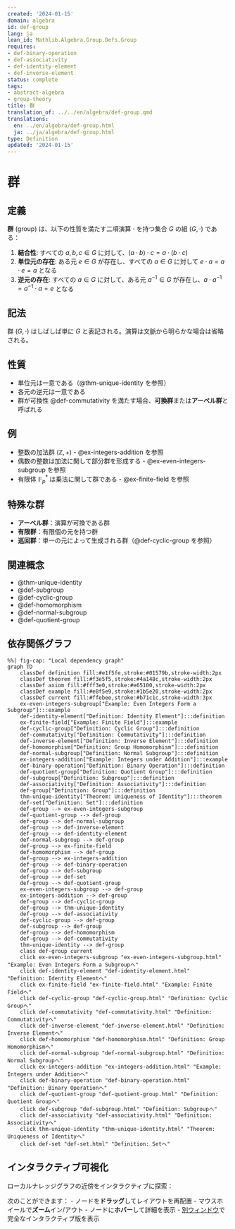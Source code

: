 ```yaml
---
created: '2024-01-15'
domain: algebra
id: def-group
lang: ja
lean_id: Mathlib.Algebra.Group.Defs.Group
requires:
- def-binary-operation
- def-associativity
- def-identity-element
- def-inverse-element
status: complete
tags:
- abstract-algebra
- group-theory
title: 群
translation_of: ../../en/algebra/def-group.qmd
translations:
  en: ../en/algebra/def-group.html
  ja: ../ja/algebra/def-group.html
type: Definition
updated: '2024-01-15'
---
```


# 群

## 定義

**群** (group) は、以下の性質を満たす二項演算 $\cdot$ を持つ集合 $G$ の組 $(G, \cdot)$ である：

1. **結合性**: すべての $a, b, c \in G$ に対して、$(a \cdot b) \cdot c = a \cdot (b \cdot c)$
2. **単位元の存在**: ある元 $e \in G$ が存在し、すべての $a \in G$ に対して $e \cdot a = a \cdot e = a$ となる
3. **逆元の存在**: すべての $a \in G$ に対して、ある元 $a^{-1} \in G$ が存在し、$a \cdot a^{-1} = a^{-1} \cdot a = e$ となる

## 記法

群 $(G, \cdot)$ はしばしば単に $G$ と表記される。演算は文脈から明らかな場合は省略される。

## 性質

- 単位元は一意である（@thm-unique-identity を参照）
- 各元の逆元は一意である
- 群が可換性 @def-commutativity を満たす場合、**可換群**または**アーベル群**と呼ばれる

## 例

- 整数の加法群 $(\mathbb{Z}, +)$ - @ex-integers-addition を参照
- 偶数の整数は加法に関して部分群を形成する - @ex-even-integers-subgroup を参照
- 有限体 $\mathbb{F}_p^*$ は乗法に関して群である - @ex-finite-field を参照

## 特殊な群

- **アーベル群**：演算が可換である群
- **有限群**：有限個の元を持つ群
- **巡回群**：単一の元によって生成される群（@def-cyclic-group を参照）

## 関連概念

- @thm-unique-identity
- @def-subgroup
- @def-cyclic-group
- @def-homomorphism
- @def-normal-subgroup
- @def-quotient-group

## 依存関係グラフ

```mermaid
%%| fig-cap: "Local dependency graph"
graph TD
    classDef definition fill:#e1f5fe,stroke:#01579b,stroke-width:2px
    classDef theorem fill:#f3e5f5,stroke:#4a148c,stroke-width:2px
    classDef axiom fill:#fff3e0,stroke:#e65100,stroke-width:2px
    classDef example fill:#e8f5e9,stroke:#1b5e20,stroke-width:2px
    classDef current fill:#ffebee,stroke:#b71c1c,stroke-width:3px
    ex-even-integers-subgroup["Example: Even Integers Form a Subgroup"]:::example
    def-identity-element["Definition: Identity Element"]:::definition
    ex-finite-field["Example: Finite Field"]:::example
    def-cyclic-group["Definition: Cyclic Group"]:::definition
    def-commutativity["Definition: Commutativity"]:::definition
    def-inverse-element["Definition: Inverse Element"]:::definition
    def-homomorphism["Definition: Group Homomorphism"]:::definition
    def-normal-subgroup["Definition: Normal Subgroup"]:::definition
    ex-integers-addition["Example: Integers under Addition"]:::example
    def-binary-operation["Definition: Binary Operation"]:::definition
    def-quotient-group["Definition: Quotient Group"]:::definition
    def-subgroup["Definition: Subgroup"]:::definition
    def-associativity["Definition: Associativity"]:::definition
    def-group["Definition: Group"]:::definition
    thm-unique-identity["Theorem: Uniqueness of Identity"]:::theorem
    def-set["Definition: Set"]:::definition
    def-group --> ex-even-integers-subgroup
    def-quotient-group --> def-group
    def-group --> def-normal-subgroup
    def-group --> def-inverse-element
    def-group --> def-identity-element
    def-normal-subgroup --> def-group
    def-group --> ex-finite-field
    def-homomorphism --> def-group
    def-group --> ex-integers-addition
    def-group --> def-binary-operation
    def-group --> def-subgroup
    def-group --> def-set
    def-group --> def-quotient-group
    ex-even-integers-subgroup --> def-group
    ex-integers-addition --> def-group
    def-group --> def-cyclic-group
    def-group --> thm-unique-identity
    def-group --> def-associativity
    def-cyclic-group --> def-group
    def-subgroup --> def-group
    def-group --> def-homomorphism
    def-group --> def-commutativity
    thm-unique-identity --> def-group
    class def-group current
    click ex-even-integers-subgroup "ex-even-integers-subgroup.html" "Example: Even Integers Form a Subgroupへ"
    click def-identity-element "def-identity-element.html" "Definition: Identity Elementへ"
    click ex-finite-field "ex-finite-field.html" "Example: Finite Fieldへ"
    click def-cyclic-group "def-cyclic-group.html" "Definition: Cyclic Groupへ"
    click def-commutativity "def-commutativity.html" "Definition: Commutativityへ"
    click def-inverse-element "def-inverse-element.html" "Definition: Inverse Elementへ"
    click def-homomorphism "def-homomorphism.html" "Definition: Group Homomorphismへ"
    click def-normal-subgroup "def-normal-subgroup.html" "Definition: Normal Subgroupへ"
    click ex-integers-addition "ex-integers-addition.html" "Example: Integers under Additionへ"
    click def-binary-operation "def-binary-operation.html" "Definition: Binary Operationへ"
    click def-quotient-group "def-quotient-group.html" "Definition: Quotient Groupへ"
    click def-subgroup "def-subgroup.html" "Definition: Subgroupへ"
    click def-associativity "def-associativity.html" "Definition: Associativityへ"
    click thm-unique-identity "thm-unique-identity.html" "Theorem: Uniqueness of Identityへ"
    click def-set "def-set.html" "Definition: Setへ"
```

## インタラクティブ可視化

ローカルナレッジグラフの近傍をインタラクティブに探索：

::: {.graph-viz data-id="def-group" data-width="700" data-height="500"}
:::

次のことができます：
- ノードを**ドラッグ**してレイアウトを再配置
- マウスホイールで**ズーム**イン/アウト
- ノードに**ホバー**して詳細を表示
- [別ウィンドウ](../../output/interactive/def-group.html){target="_blank"}で完全なインタラクティブ版を表示
